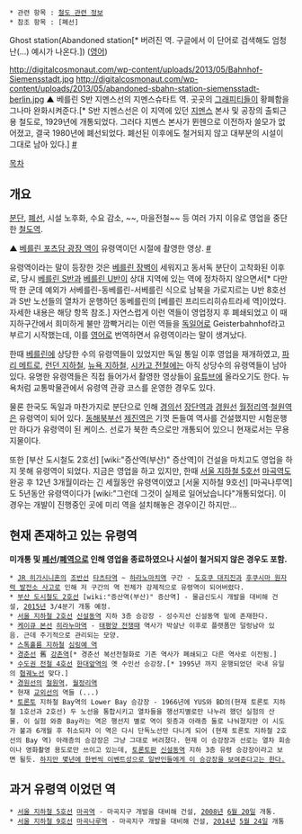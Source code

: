  * 관련 항목 : [[철도 관련 정보]]
 * 참조 항목 : [폐선]

{{{+1 Geisterbahnhof }}}

Ghost station(Abandoned station[* 버려진 역. 구글에서 이 단어로 검색해도 엄청난(...) 예시가 나온다.]) ([[영어]])

http://digitalcosmonaut.com/wp-content/uploads/2013/05/Bahnhof-Siemensstadt.jpg
http://digitalcosmonaut.com/wp-content/uploads/2013/05/abandoned-sbahn-station-siemensstadt-berlin.jpg
▲ 베를린 S반 지멘스선의 지멘스슈타트 역. 곳곳의 [[그래피티]]들이 황폐함을 그나마 완화시켜준다.[* S반 지멘스선은 이 지역에 있던 [[지멘스]] 본사 및 공장의 출퇴근용 철도로, 1929년에 개통되었다. 그러다 지멘스 본사가 뮌헨으로 이전하자 쓸모가 없어졌고, 결국 1980년에 폐선되었다. 폐선된 이후에도 철거되지 않고 대부분의 시설이 그대로 남아 있다.] [http://digitalcosmonaut.com/2013/111-places-in-berlin-sbahnhof-siemensstadt/ #]

[[목차]]
== 개요 ==
[[분단]], [[폐선]], 시설 노후화, 수요 감소, ~~, 마을전철~~ 등 여러 가지 이유로 영업을 중단한 [[철도역]].

{{{#!html
<iframe width="420" height="315" src="//www.youtube.com/embed/wCtXuYLJl7Y" frameborder="0" allowfullscreen></iframe>
}}}
▲ [[베를린 포츠담 광장 역]]이 유령역이던 시절에 촬영한 영상. [http://youtu.be/wCtXuYLJl7Y #]

유령역이라는 말이 등장한 것은 [[베를린 장벽]]이 세워지고 동서독 분단이 고착화된 이후로, 당시 [[베를린 S반]]과 [[베를린 U반]]이 상대 지역에 있는 역에 정차하지 않으면서[* 다만 딱 한 군데 예외가 서베를린-동베를린-서베를린 식으로 남북을 가로지르는 U반 8호선과 S반 노선들의 열차가 운행하던 동베를린의 [베를린 프리드리히슈트라세 역]이었다. 자세한 내용은 해당 항목 참조.] 자연스럽게 이런 역들이 영업정지 후 폐쇄되었고 이 때 지하구간에서 희미하게 불만 깜빡거리는 이런 역들을 [[독일어]]로 Geisterbahnhof라고 부르기 시작했는데, 이를 [[영어]]로 번역하면서 유령역이라는 말이 생겨났다.

한때 [[베를린]]에 상당한 수의 유령역들이 있었지만 독일 통일 이후 영업을 재개하였고, [[파리 메트로]], [[런던 지하철]], [[뉴욕 지하철]], [[시카고 전철]]에는 아직 상당수의 유령역들이 남아있다. 유명한 유령역들은 직접 들어가서 촬영한 영상들이 [[유튜브]]에 올라오기도 한다. 뉴욕처럼 교통박물관에서 유령역 관광 코스를 운영한 경우도 있다.

물론 한국도 독일과 마찬가지로 분단으로 인해 [[경의선]] [[장단역]]과 [[경원선]] [[월정리역]]·[[철원역]]은 유령역이 되어 있다. [[동해북부선]] [[제진역]]은 기껏 돈들여 역사를 건설했지만 시험운행만 하다가 유령역이 된 케이스. 선로가 북한 측으로만 개통되어 있으니 현재로서는 무용지물이다.

또한 [부산 도시철도 2호선] [wiki:"증산역(부산)" 증산역]이 건설을 마치고도 영업을 하지 못해 유령역이 되었다. 지금은 영업을 하고 있지만, 한때 [[서울 지하철 5호선]] [[마곡역]]도 완공 후 12년 3개월이라는 긴 세월동안 유령역이였고 [서울 지하철 9호선] [마곡나루역]도 5년동안 유령역이다가 [wiki:"그런데 그것이 실제로 일어났습니다"개통되었다]. 이 경우는 개발이 진행중인 곳에 미리 역을 설치해놓은 경우이긴 하지만... 

== 현재 존재하고 있는 유령역 == 
'''미개통 및 [[폐선]]/[[폐역]]으로 인해 영업을 종료하였으나 시설이 철거되지 않은 경우도 포함.'''

 * [[JR 히가시니혼]]의 [[조반선]] [[타츠타역]] ~ [[하라노마치역]] 구간 - [[도호쿠 대지진]]과 [[후쿠시마 원자력 발전소 사고]]로 인해 저 구간의 역 전체가 강제적으로 유령역이 되어버렸다.
 * [[부산 도시철도 2호선]] [wiki:"증산역(부산)" 증산역] - 물금신도시 개발을 대비해 건설, [[2015년]] 3/4분기 개통 예정.
 * [[서울 지하철 2호선]] [[신설동역]] 지하 3층 승강장 - 성수지선 신설동역 밑에 존재한다.
 * [[케이큐 본선]] [[히라누마역]] - [[태평양 전쟁]]때 역사가 박살난 이후로 플랫폼만 덜렁남아 있음. 근데 주기적으로 관리되는 모양.
 * [[스톡홀름 지하철]] [[심링예 역]]
 * [[경춘선]] 舊 [[강촌역]][* 경춘선 복선전철화로 기존 역사가 폐쇄되고 다른 역사로 이전됨.]
 * [[수도권 전철 4호선]] [[한대앞역]]의 옛 수인선 승강장.[* 1995년 까지 운행되었던 국내 유일의 [[협궤]]노선 맞다.]
 * [[경원선]]의 [[철원역]], [[월정리역]]
 * 현재 [[교외선]]의 역들 (...)
 * [[토론토]] 지하철 Bay역의 Lower Bay 승강장 - 1966년에 YUS와 BD의(현재 토론토 지하철 1호선과 2호선) 두 노선을 통합시키고 열차들을 행선지별로만 나누려 했던 실험의 산물. 이 실험 와중 Bay라는 역은 행선지 별로 역이 윗층과 아래층 둘로 나눠졌지만 이 시도가 불과 6개월 후 취소되자 이 역은 다시 단독노선만 다니게 되어 (현재 토론토 지하철 2호선의 Bay 역) 아래층의 승강장은 그냥 그대로 버려졌다. 현재 이 승강장과 선로는 열차 회송이나 영화촬영 용도로만 쓰이고 있는데, [[토론토]]판 [[신설동역]] 지하 3층 유령 승강장이라고 보면 될듯. [http://whyilovetoronto.tumblr.com/post/34644384589 하지만 몇년에 한번씩 이벤트성으로 일반인들에게 이 승강장을 보여준다고는 한다.]

== 과거 유령역 이었던 역 ==
 * [[서울 지하철 5호선]] [[마곡역]] - 마곡지구 개발을 대비해 건설, [[2008년]] [[6월 20일]] 개통. 
 * [[서울 지하철 9호선]] [[마곡나루역]] - 마곡지구 개발을 대비해 건설, [[2014년]] [[5월 24일]] 개통
